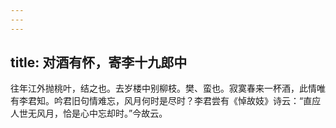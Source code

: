 ```yaml
---
---
---
```

title: 对酒有怀，寄李十九郎中
---



往年江外抛桃叶，结之也。去岁楼中别柳枝。樊、蛮也。寂寞春来一杯酒，此情唯有李君知。吟君旧句情难忘，风月何时是尽时？李君尝有《悼故妓》诗云：“直应人世无风月，恰是心中忘却时。”今故云。